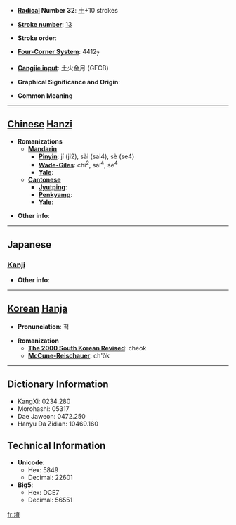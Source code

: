 * '''[[Wiktionary:Chinese radical index| Radical]] Number 32''': [[Wiktionary:Chinese radical index 土|土]]+10 strokes

* '''[[Wiktionary:Chinese total strokes index|Stroke number]]''': [[Wiktionary:Chinese total strokes index 13|13]]

* '''Stroke order''': 

* '''[[Wiktionary:Chinese four corner index|Four-Corner System]]''': 4412<sub>7</sub>

* '''[[Wiktionary:Chinese Cangjie index|Cangjie input]]''': 土火金月 (GFCB)

* '''Graphical Significance and Origin''': 

* '''Common Meaning'''

----

== [[Chinese]] [[Hanzi]] ==

* '''Romanizations'''
** '''[[Mandarin]]'''
*** '''[[Pinyin]]''': jí (ji2), sài (sai4), sè (se4)
*** '''[[Wade-Giles]]''': chi<sup>2</sup>, sai<sup>4</sup>, se<sup>4</sup>
*** '''[[Yale]]''': 
** '''[[Cantonese]]'''
*** '''[[Jyutping]]''':
*** '''[[Penkyamp]]''': 
*** '''[[Yale]]''': 

* '''Other info''': 

----

==Japanese==
===[[Kanji]]===
{{kanji|on readings=[[せき]] (seki), [[しゃく]] (shaku)
|kun readings=[[やせつち]] (yasetsuchi)
}}

* '''Other info''':  

----

== [[Korean]] [[Hanja]] ==

* '''Pronunciation''': 척

* '''Romanization'''
** '''[[The 2000 South Korean Revised Romanization|The 2000 South Korean Revised]]''': cheok
** '''[[McCune-Reischauer]]''': ch'ŏk

----

== Dictionary Information ==

* KangXi: 0234.280
* Morohashi: 05317
* Dae Jaweon: 0472.250
* Hanyu Da Zidian: 10469.160

== Technical Information ==

* '''Unicode''':
** Hex: 5849
** Decimal: 22601
* '''Big5''':
** Hex: DCE7
** Decimal: 56551

[[fr:塉]]